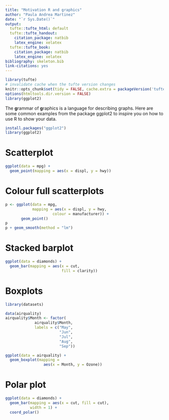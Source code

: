 ```yaml
---
title: "Motivation R and graphics"
author: "Paula Andrea Martinez"
date: "`r Sys.Date()`"
output:
  tufte::tufte_html: default
  tufte::tufte_handout:
    citation_package: natbib
    latex_engine: xelatex
  tufte::tufte_book:
    citation_package: natbib
    latex_engine: xelatex
bibliography: skeleton.bib
link-citations: yes
---
```


```r
library(tufte)
# invalidate cache when the tufte version changes
knitr::opts_chunk$set(tidy = FALSE, cache.extra = packageVersion('tufte'))
options(htmltools.dir.version = FALSE)
library(ggplot2)
```

The **g**rammar of **g**raphics is a language for describing graphs.
Here are some common examples from the package ggplot2 to inspire you on how to use R to show your data.

```r
install.packages("ggplot2")
library(ggplot2)
```


# Scatterplot

```r
ggplot(data = mpg) +
  geom_point(mapping = aes(x = displ, y = hwy))
```

# Colour full scatterplots

```r
p <- ggplot(data = mpg, 
            mapping = aes(x = displ, y = hwy, 
                     colour = manufacturer)) + 
       geom_point()
p
p + geom_smooth(method = "lm")
```

# Stacked barplot

```r
ggplot(data = diamonds) + 
  geom_bar(mapping = aes(x = cut, 
                         fill = clarity))
```

# Boxplots

```r
library(datasets)

data(airquality)
airquality$Month <- factor(
             airquality$Month,
             labels = c("May", 
                        "Jun", 
                        "Jul", 
                        "Aug", 
                        "Sep"))
```

```r
ggplot(data = airquality) + 
  geom_boxplot(mapping = 
                 aes(x = Month, y = Ozone))
```

# Polar plot
```r
ggplot(data = diamonds) + 
  geom_bar(mapping = aes(x = cut, fill = cut),
           width = 1) + 
  coord_polar()
```


